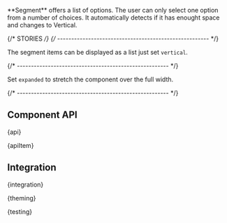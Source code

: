 
<Meta of={SegmentStories} />

<StoryHeading of={SegmentStories.Basic} hidden></StoryHeading>

<Banner of={SegmentStories} />

<Lead>
  **Segment** offers a list of options. The user can only select one option from a number of choices. It automatically
  detects if it has enought space and changes to Vertical.
</Lead>

<Canvas of={SegmentStories.Basic} sourceState="shown" />

<PlaygroundBar of={SegmentStories.Basic}></PlaygroundBar>

{/* STORIES */}
{/* ------------------------------------------------------ */}

<StoryHeading of={SegmentStories.Vertical}></StoryHeading>

The segment items can be displayed as a list just set `vertical`.

<Canvas of={SegmentStories.Vertical} sourceState="shown" />

{/* ------------------------------------------------------ */}

<StoryHeading of={SegmentStories.Expanded}></StoryHeading>

Set `expanded` to stretch the component over the full width.

<Canvas of={SegmentStories.Expanded} sourceState="shown" />

{/* ------------------------------------------------------ */}

## Component API


<Markdown>{api}</Markdown>

<Markdown>{apiItem}</Markdown>

## Integration


<Markdown>{integration}</Markdown>


<Markdown>{theming}</Markdown>


<Markdown>{testing}</Markdown>

<Footer />
